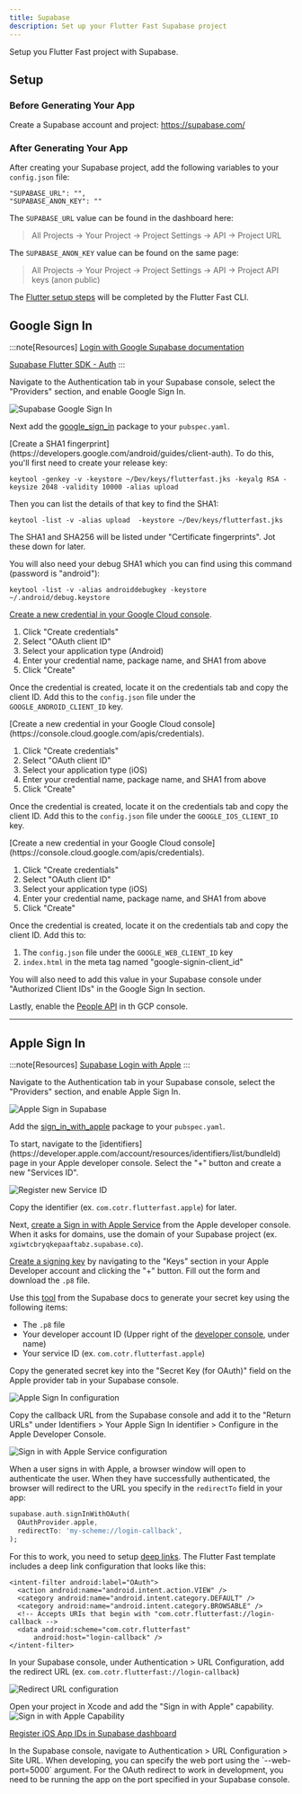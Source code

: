 ```yaml
---
title: Supabase
description: Set up your Flutter Fast Supabase project
---
```



Setup you Flutter Fast project with Supabase.

## Setup

### Before Generating Your App

Create a Supabase account and project: https://supabase.com/

### After Generating Your App

After creating your Supabase project, add the following variables to your `config.json` file:

```
"SUPABASE_URL": "",
"SUPABASE_ANON_KEY": ""
```

The `SUPABASE_URL` value can be found in the dashboard here:

> All Projects -> Your Project -> Project Settings -> API -> Project URL

The `SUPABASE_ANON_KEY` value can be found on the same page:

> All Projects -> Your Project -> Project Settings -> API -> Project API keys (anon public)

The [Flutter setup steps](https://supabase.com/docs/guides/getting-started/quickstarts/flutter) will be completed by the Flutter Fast CLI.

## Google Sign In

:::note[Resources]
[Login with Google Supabase documentation](https://supabase.com/docs/guides/auth/social-login/auth-google)

[Supabase Flutter SDK - Auth](https://supabase.com/docs/reference/dart/auth-signinwithoauth)
:::

Navigate to the Authentication tab in your Supabase console, select the "Providers" section, and enable Google Sign In.

![Supabase Google Sign In](./image.png)

Next add the [google_sign_in](https://pub.dev/packages/google_sign_in) package to your `pubspec.yaml`.

<Tabs>
 <TabItem label="Android">
[Create a SHA1 fingerprint](https://developers.google.com/android/guides/client-auth). To do this, you'll first need to create your release key:

```shell
keytool -genkey -v -keystore ~/Dev/keys/flutterfast.jks -keyalg RSA -keysize 2048 -validity 10000 -alias upload
```

Then you can list the details of that key to find the SHA1:

```shell
keytool -list -v -alias upload  -keystore ~/Dev/keys/flutterfast.jks
```

The SHA1 and SHA256 will be listed under "Certificate fingerprints". Jot these down for later.

You will also need your debug SHA1 which you can find using this command (password is "android"):

```shell
keytool -list -v -alias androiddebugkey -keystore ~/.android/debug.keystore
```

[Create a new credential in your Google Cloud console](https://console.cloud.google.com/apis/credentials).

1. Click "Create credentials"
2. Select "OAuth client ID"
3. Select your application type (Android)
4. Enter your credential name, package name, and SHA1 from above
5. Click "Create"

Once the credential is created, locate it on the credentials tab and copy the client ID. Add this to the `config.json` file under the `GOOGLE_ANDROID_CLIENT_ID` key.

 </TabItem>
 <TabItem label="iOS">
[Create a new credential in your Google Cloud console](https://console.cloud.google.com/apis/credentials).

1. Click "Create credentials"
2. Select "OAuth client ID"
3. Select your application type (iOS)
4. Enter your credential name, package name, and SHA1 from above
5. Click "Create"

Once the credential is created, locate it on the credentials tab and copy the client ID. Add this to the `config.json` file under the `GOOGLE_IOS_CLIENT_ID` key.

 </TabItem>
 <TabItem label="Web" >
[Create a new credential in your Google Cloud console](https://console.cloud.google.com/apis/credentials).

1. Click "Create credentials"
2. Select "OAuth client ID"
3. Select your application type (iOS)
4. Enter your credential name, package name, and SHA1 from above
5. Click "Create"

Once the credential is created, locate it on the credentials tab and copy the client ID. Add this to:
1. The `config.json` file under the `GOOGLE_WEB_CLIENT_ID` key
2. `index.html` in the meta tag named "google-signin-client_id"

You will also need to add this value in your Supabase console under "Authorized Client IDs" in the Google Sign In section.

Lastly, enable the [People API](https://console.cloud.google.com/apis/api/people.googleapis.com/metrics?project=flutter-fast) in th GCP console.

 </TabItem>
 </Tabs>

---

## Apple Sign In

:::note[Resources]
[Supabase Login with Apple](https://supabase.com/docs/guides/auth/social-login/auth-apple?platform=flutter)
:::

Navigate to the Authentication tab in your Supabase console, select the "Providers" section, and enable Apple Sign In.

![Apple Sign in Supabase](./image-3.png)

Add the [sign_in_with_apple](https://pub.dev/packages/sign_in_with_apple) package to your `pubspec.yaml`.

<Tabs>
 <TabItem label="Android">
To start, navigate to the [identifiers](https://developer.apple.com/account/resources/identifiers/list/bundleId) page in your Apple developer console. Select the "+" button and create a new "Services ID".

![Register new Service ID](./image-4.png)

Copy the identifier (ex. `com.cotr.flutterfast.apple`) for later.

Next, [create a Sign in with Apple Service](https://developer.apple.com/account/resources/services/list) from the Apple developer console. When it asks for domains, use the domain of your Supabase project (ex. `xgiwtcbryqkepaaftabz.supabase.co`).

[Create a signing key](https://developer.apple.com/account/resources/authkeys/list) by navigating to the "Keys" section in your Apple Developer account and clicking the "+" button. Fill out the form and download the `.p8` file. 

Use this [tool](https://supabase.com/docs/guides/auth/social-login/auth-apple?platform=web) from the Supabase docs to generate your secret key using the following items:
- The `.p8` file
- Your developer account ID (Upper right of the [developer console](https://developer.apple.com/account/resources/identifiers), under name)
- Your service ID (ex. `com.cotr.flutterfast.apple`)

Copy the generated secret key into the "Secret Key (for OAuth)" field on the Apple provider tab in your Supabase console.

![Apple Sign In configuration](./image-5.png)

Copy the callback URL from the Supabase console and add it to the "Return URLs" under Identifiers > Your Apple Sign In identifier > Configure in the Apple Developer Console.

![Sign in with Apple Service configuration](./image-6.png)

When a user signs in with Apple, a browser window will open to authenticate the user. When they have successfully authenticated, the browser will redirect to the URL you specify in the `redirectTo` field in your app:
```dart
supabase.auth.signInWithOAuth(
  OAuthProvider.apple,
  redirectTo: 'my-scheme://login-callback',
);
```

For this to work, you need to setup [deep links](https://supabase.com/docs/guides/auth/native-mobile-deep-linking?platform=flutter). The Flutter Fast template includes a deep link configuration that looks like this:
```
<intent-filter android:label="OAuth">
  <action android:name="android.intent.action.VIEW" />
  <category android:name="android.intent.category.DEFAULT" />
  <category android:name="android.intent.category.BROWSABLE" />
  <!-- Accepts URIs that begin with "com.cotr.flutterfast://login-callback -->
  <data android:scheme="com.cotr.flutterfast"
      android:host="login-callback" />
</intent-filter>
```

In your Supabase console, under Authentication > URL Configuration, add the redirect URL (ex. `com.cotr.flutterfast://login-callback`)

![Redirect URL configuration](./image-7.png)

  </TabItem>
 <TabItem label="iOS">


Open your project in Xcode and add the "Sign in with Apple" capability.
![Sign in with Apple Capability](./image-2.png)

[Register iOS App IDs in Supabase dashboard](https://supabase.com/dashboard/project/_/auth/providers)


</TabItem>
    <TabItem label="Web">
    In the Supabase console, navigate to Authentication > URL Configuration > Site URL. When developing, you can specify the web port using the `--web-port=5000` argument. For the OAuth redirect to work in development, you need to be running the app on the port specified in your Supabase console.
    </TabItem>

</Tabs>
